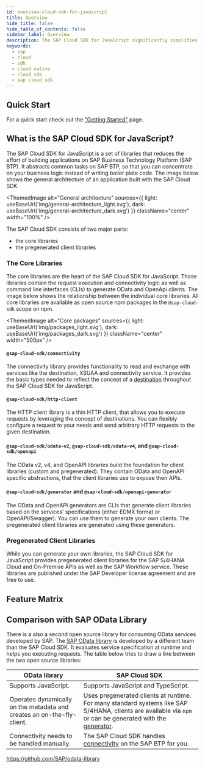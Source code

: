 ```yaml
---
id: overview-cloud-sdk-for-javascript
title: Overview
hide_title: false
hide_table_of_contents: false
sidebar_label: Overview
description: The SAP Cloud SDK for JavaScript significantly simplifies extending and developing applications with SAP Business Technology Platform
keywords:
  - sap
  - cloud
  - sdk
  - cloud native
  - cloud sdk
  - sap cloud sdk
---
```



## Quick Start

For a quick start check out the ["Getting Started"](getting-started) page.

## What is the SAP Cloud SDK for JavaScript?

The SAP Cloud SDK for JavaScript is a set of libraries that reduces the effort of building applications on SAP Business Technology Platform (SAP BTP).
It abstracts common tasks on SAP BTP, so that you can concentrate on your business logic instead of writing boiler plate code.
The image below shows the general architecture of an application built with the SAP Cloud SDK.

<!-- vale off -->

<ThemedImage
  alt="General architecture"
  sources={{
    light: useBaseUrl('img/general-architecture_light.svg'),
    dark: useBaseUrl('img/general-architecture_dark.svg')
  }}
  className="center"
  width="100%"
/>

<!-- vale on -->

The SAP Cloud SDK consists of two major parts:

- the core libraries
- the pregenerated client libraries

### The Core Libraries

The core libraries are the heart of the SAP Cloud SDK for JavaScript.
Those libraries contain the request execution and connectivity logic as well as command line interfaces (CLIs) to generate OData and OpenApi clients.
The image below shows the relationship between the individual core libraries.
All core libraries are available as open source npm packages in the `@sap-cloud-sdk` scope on npm.

<!-- vale off -->

<ThemedImage
  alt="Core packages"
  sources={{
    light: useBaseUrl('img/packages_light.svg'),
    dark: useBaseUrl('img/packages_dark.svg')
  }}
  className="center"
  width="500px"
/>

<!-- vale on -->

#### `@sap-cloud-sdk/connectivity`

The connectivity library provides functionality to read and exchange with services like the destination, XSUAA and connectivity service.
It provides the basic types needed to reflect the concept of a [destination](features/connectivity/destination) throughout the SAP Cloud SDK for JavaScript.

#### `@sap-cloud-sdk/http-client`

The HTTP client library is a thin HTTP client, that allows you to execute requests by leveraging the concept of destinations.
You can flexibly configure a request to your needs and send arbitrary HTTP requests to the given destination.

#### `@sap-cloud-sdk/odata-v2`, `@sap-cloud-sdk/odata-v4`, and `@sap-cloud-sdk/openapi`

The OData v2, v4, and OpenAPI libraries build the foundation for client libraries (custom and pregenerated).
They contain OData and OpenAPI specific abstractions, that the client libraries use to expose their APIs.

#### `@sap-cloud-sdk/generator` and `@sap-cloud-sdk/openapi-generator`

The OData and OpenAPI generators are CLIs that generate client libraries based on the services' specifications (either EDMX format or OpenAPI/Swagger).
You can use them to generate your own clients.
The pregenerated client libraries are generated using these generators.

### Pregenerated Client Libraries

While you can generate your own libraries, the SAP Cloud SDK for JavaScript provides pregenerated client libraries for the SAP S/4HANA Cloud and On-Premise APIs as well as the SAP Workflow service.
These libraries are published under the SAP Developer license agreement and are free to use.

## Feature Matrix

<JsFeatureTable />

## Comparison with SAP OData Library

There is a also a second open source library for consuming OData services developed by SAP.
The [SAP OData library](https://github.com/SAP/odata-library) is developed by a different team than the SAP Cloud SDK.
It evaluates service specification at runtime and helps you executing requests.
The table below tries to draw a line between the two open source libraries:

| OData library                                                          | SAP Cloud SDK                                                                                                                                                                                         |
| ---------------------------------------------------------------------- | ----------------------------------------------------------------------------------------------------------------------------------------------------------------------------------------------------- |
| Supports JavaScript.                                                   | Supports JavaScript and TypeScript.                                                                                                                                                                   |
| Operates dynamically on the metadata and creates an on-the-fly-client. | Uses pregenerated clients at runtime. For many standard systems like SAP S/4HANA, clients are available via `npm` or can be generated with the [generator](features/odata/generate-odata-client.mdx). |
| Connectivity needs to be handled manually.                             | The SAP Cloud SDK handles [connectivity](features/connectivity/destination.mdx) on the SAP BTP for you.                                                                                               |

https://github.com/SAP/odata-library
